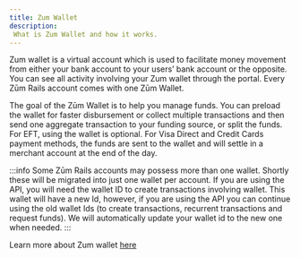 ```yaml
---
title: Zum Wallet
description:
 What is Zum Wallet and how it works.
---
```


Zum wallet is a virtual account which is used to facilitate money movement from either your bank account to your users’ bank account or the opposite. You can see all activity involving your Zum wallet through the portal. Every Zūm Rails account comes with one Zūm Wallet.

The goal of the Zūm Wallet is to help you manage funds. You can preload the wallet for faster disbursement or collect multiple transactions and then send one aggregate transaction to your funding source, or split the funds.
For EFT, using the wallet is optional. For Visa Direct and Credit Cards payment methods, the funds are sent to the wallet and will settle in a merchant account at the end of the day.

:::info
Some Zūm Rails accounts may possess more than one wallet. Shortly these will be migrated into just one wallet per account.
If you are using the API, you will need the wallet ID to create transactions involving wallet. 
This wallet will have a new Id, however, if you are using the API you can continue using the old wallet Ids (to create transactions, recurrent transactions and request funds). We will automatically update your wallet id to the new one when needed.
:::

Learn more about Zum wallet [here](https://www.youtube.com/watch?v=fbQ7A2HuI0o)
